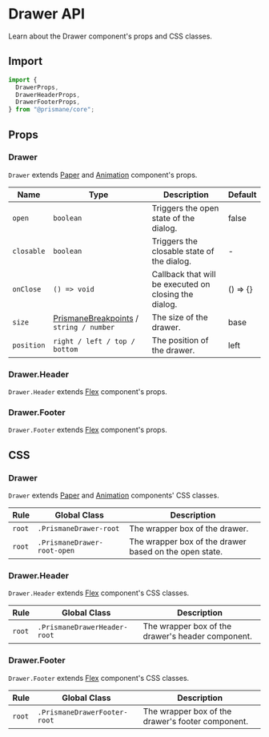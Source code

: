 # Drawer API

Learn about the Drawer component's props and CSS classes.

## Import

```js
import {
  DrawerProps,
  DrawerHeaderProps,
  DrawerFooterProps,
} from "@prismane/core";
```

## Props

### Drawer

`Drawer` extends [Paper](/docs/components-api/paper-api) and [Animation](/docs/components-api/animation-api) component's props.

| Name       | Type                                                                                   | Description                                           | Default  |
| ---------- | -------------------------------------------------------------------------------------- | ----------------------------------------------------- | -------- |
| `open`     | `boolean`                                                                              | Triggers the open state of the dialog.                | false    |
| `closable` | `boolean`                                                                              | Triggers the closable state of the dialog.            | -        |
| `onClose`  | `() => void`                                                                           | Callback that will be executed on closing the dialog. | () => {} |
| `size`     | [PrismaneBreakpoints](/docs/getting-started/overview#global-types) / `string / number` | The size of the drawer.                               | base     |
| `position` | `right / left / top / bottom`                                                          | The position of the drawer.                           | left     |

### Drawer.Header

`Drawer.Header` extends [Flex](/docs/components-api/flex-api) component's props.

### Drawer.Footer

`Drawer.Footer` extends [Flex](/docs/components-api/flex-api) component's props.

## CSS

### Drawer

`Drawer` extends [Paper](/docs/components-api/paper-api) and [Animation](/docs/components-api/animation-api) components' CSS classes.

| Rule   | Global Class                  | Description                                            |
| ------ | ----------------------------- | ------------------------------------------------------ |
| `root` | `.PrismaneDrawer-root`        | The wrapper box of the drawer.                         |
| `root` | `.PrismaneDrawer-root-open` | The wrapper box of the drawer based on the open state. |

### Drawer.Header

`Drawer.Header` extends [Flex](/docs/components-api/flex-api) component's CSS classes.

| Rule   | Global Class                 | Description                                       |
| ------ | ---------------------------- | ------------------------------------------------- |
| `root` | `.PrismaneDrawerHeader-root` | The wrapper box of the drawer's header component. |

### Drawer.Footer

`Drawer.Footer` extends [Flex](/docs/components-api/flex-api) component's CSS classes.

| Rule   | Global Class                 | Description                                       |
| ------ | ---------------------------- | ------------------------------------------------- |
| `root` | `.PrismaneDrawerFooter-root` | The wrapper box of the drawer's footer component. |
